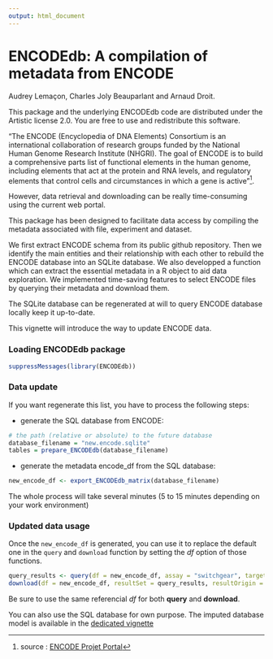 ```yaml
---
output: html_document
---
```



ENCODEdb: A compilation of metadata from ENCODE
====================================================================
Audrey Lemaçon, Charles Joly Beauparlant and Arnaud Droit.

This package and the underlying ENCODEdb code are distributed under 
the Artistic license 2.0. You are free to use and redistribute this software. 

"The ENCODE (Encyclopedia of DNA Elements) Consortium is an international 
collaboration of research groups funded by the National Human Genome Research 
Institute (NHGRI). The goal of ENCODE is to build a comprehensive parts list of 
functional elements in the human genome, including elements that act at the 
protein and RNA levels, and regulatory elements that control cells and 
circumstances in which a gene is active"[^1].

However, data retrieval and downloading can be really time-consuming using 
the current web portal. 

This package has been designed to facilitate data access by compiling the 
metadata associated with file, experiment and dataset. 

We first extract ENCODE schema from its public github repository. 
Then we identify the main entities and their relationship with each other to 
rebuild the ENCODE database into an SQLite database. 
We also developped a function which can extract the essential metadata in a R 
object to aid data exploration.
We implemented time-saving features to select ENCODE files by querying their 
metadata and download them.

The SQLite database can be regenerated at will to query ENCODE database locally 
keep it up-to-date.

This vignette will introduce the way to update ENCODE data.

### Loading ENCODEdb package

```r
suppressMessages(library(ENCODEdb))
```

### Data update

If you want regenerate this list, you have to process the following steps:

* generate the SQL database from ENCODE: 

```r
# the path (relative or absolute) to the future database
database_filename = "new.encode.sqlite"
tables = prepare_ENCODEdb(database_filename)
```

* generate the metadata encode_df from the SQL database:
```r
new_encode_df <- export_ENCODEdb_matrix(database_filename)
```


The whole process will take several minutes (5 to 15 minutes depending on your
work environment)

### Updated data usage

Once the `new_encode_df` is generated, you can use it to replace the default one 
in the `query` and `download` function by setting the *df* option of those 
functions.

```r
query_results <- query(df = new_encode_df, assay = "switchgear", target ="elavl1", file_format = "bed_broadPeak" , fixed = F)
download(df = new_encode_df, resultSet = query_results, resultOrigin = "query")
```

Be sure to use the same referencial *df* for both **query** and **download**.

You can also use the SQL database for own purpose. The imputed database 
model is available in the [dedicated vignette](DBmodel.html)

[^1]: source : [ENCODE Projet Portal ](https://www.encodeproject.org/)